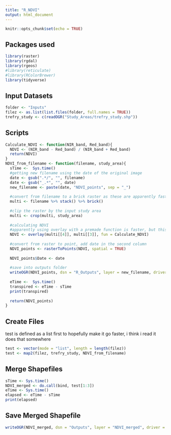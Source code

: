```yaml
---
title: "R_NDVI"
output: html_document
---
```


```r
knitr::opts_chunk$set(echo = TRUE)
```

## Packages used

```r
library(raster)
library(rgdal)
library(rgeos)
#library(reticulate)
#library(RColorBrewer)
library(tidyverse)
```

## Input Datasets

```r
folder <- "Inputs"
filez <- as.list(list.files(folder, full.names = TRUE))
trefry_study <- c(readOGR("Study_Areas/trefry_study.shp"))
```

## Scripts

```r
Calculate_NDVI <- function(NIR_band, Red_band){
  NDVI <- (NIR_band - Red_band) / (NIR_band + Red_band)
  return(NDVI)
}
NDVI_from_filename <- function(filename, study_area){
  sTime <-  Sys.time()
  #getting new filename using the date of the original image
  date <- gsub(".*/", "", filename)
  date <- gsub("_.*", "", date)
  new_filename <- paste(date, "NDVI_points", sep = "_")
  
  #convert from filename to a brick raster as these are apparently faster for calculation
  multi <- filename %>% stack() %>% brick()
  
  #clip the raster by the input study area
  multi <- crop(multi, study_area)
  
  #calculating NDVI
  #apparently using overlay with a premade function is faster, but this is the same as calling the function
  NDVI <- overlay(multi[[4]], multi[[3]], fun = Calculate_NDVI)
  
  #convert from raster to point, add date in the second column
  NDVI_points <- rasterToPoints(NDVI, spatial = TRUE)
  
  NDVI_points$Date <- date
  
  #save into outputs folder
  writeOGR(NDVI_points, dsn = "R_Outputs", layer = new_filename, driver = "ESRI Shapefile", overwrite_layer = TRUE)
  
  eTime <-  Sys.time()
  transpired <- eTime - sTime
  print(transpired)
  
  return(NDVI_points)
}
```

## Create Files
test is defined as a list first to hopefully make it go faster, i think i read it does that somewhere

```r
test <- vector(mode = "list", length = length(filez))
test <- map2(filez, trefry_study, NDVI_from_filename)
```

## Merge Shapefiles

```r
sTime <- Sys.time()
NDVI_merged <- do.call(bind, test[1:3])
eTime <- Sys.time()
elapsed <- eTime - sTime
print(elapsed)
```

## Save Merged Shapefile

```r
writeOGR(NDVI_merged, dsn = "Outputs", layer = "NDVI_merged", driver = "ESRI Shapefile", overwrite_layer = TRUE)
```